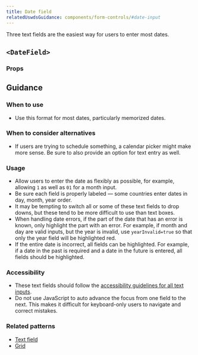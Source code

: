 ```yaml
---
title: Date field
relatedUswdsGuidance: components/form-controls/#date-input
---
```


Three text fields are the easiest way for users to enter most dates.

## `<DateField>`

<StorybookExample
  componentName="dateField"
  sourceFilePath="components/DateField/MultiInputDateField.tsx"
  storyId="components-multiinputdatefield--multi-input-date-field-default"
/>

### Props

<PropTable componentName="MultiInputDateField" />

## Guidance

### When to use

- Use this format for most dates, particularly memorized dates.

### When to consider alternatives

- If users are trying to schedule something, a calendar picker might make more sense. Be sure to also provide an option for text entry as well.

### Usage

- Allow users to enter the date as flexibly as possible, for example, allowing `1` as well as `01` for a month input.
- Be sure each field is properly labeled — some countries enter dates in day, month, year order.
- It may be tempting to switch all or some of these text fields to drop downs, but these tend to be more difficult to use than text boxes.
- When handling date errors, if the part of the date that has an error is known, only highlight the part with an error. For example, if month and day are valid inputs, but the year is invalid, use `yearInvalid=true` so that only the year field will be highlighted red.
- If the entire date is incorrect, all fields can be highlighted. For example, if a date in the past is required and a date in the future is entered, all fields should be highlighted.

### Accessibility

- These text fields should follow the [accessibility guidelines for all text inputs](/components/text-field/#guidance).
- Do not use JavaScript to auto advance the focus from one field to the next. This makes it difficult for keyboard-only users to navigate and correct mistakes.

### Related patterns

- [Text field](/components/text-field/)
- [Grid](/utilities/grid/)
